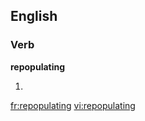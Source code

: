==English==

===Verb===
'''repopulating'''

# {{third-person singular of|[[repopulate]]}}

[[fr:repopulating]]
[[vi:repopulating]]
